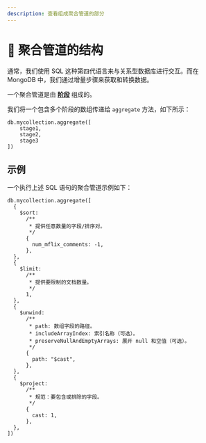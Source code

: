 ```yaml
---
description: 查看组成聚合管道的部分
---
```


# 📘 聚合管道的结构

通常，我们使用 SQL 这种第四代语言来与关系型数据库进行交互。而在 MongoDB 中，我们通过增量步骤来获取和转换数据。

一个聚合管道是由 [__阶段__](https://www.mongodb.com/docs/manual/reference/operator/aggregation-pipeline/) 组成的。

我们将一个包含多个阶段的数组传递给 `aggregate` 方法，如下所示：

```
db.mycollection.aggregate([
    stage1,
    stage2,
    stage3
])
```

## 示例

一个执行上述 SQL 语句的聚合管道示例如下：

```
db.mycollection.aggregate([
  {
    $sort:
      /**
       * 提供任意数量的字段/排序对。
       */
      {
        num_mflix_comments: -1,
      },
  },
  {
    $limit:
      /**
       * 提供要限制的文档数量。
       */
      1,
  },
  {
    $unwind:
      /**
       * path: 数组字段的路径。
       * includeArrayIndex: 索引名称（可选）。
       * preserveNullAndEmptyArrays: 展开 null 和空值（可选）。
       */
      {
        path: "$cast",
      },
  },
  {
    $project:
      /**
       * 规范：要包含或排除的字段。
       */
      {
        cast: 1,
      },
  },
])
```